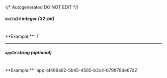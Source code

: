 {/* Autogenerated DO NOT EDIT  */}
##### `buildId` _integer (32-bit)_
<br/>
**Example:** `1`

---
##### `appId` _string (optional)_
<br/>
**Example:** `app-af469a92-5b45-4565-b3c4-b79878de67d2`

